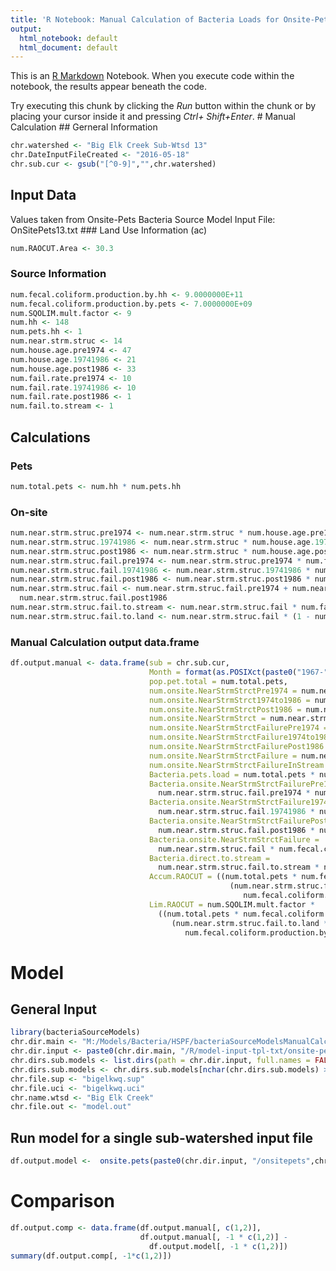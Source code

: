 ```yaml
---
title: 'R Notebook: Manual Calculation of Bacteria Loads for Onsite-Pets Model'
output:
  html_notebook: default
  html_document: default
---
```


This is an [R Markdown](http://rmarkdown.rstudio.com) Notebook. When you execute code within the notebook, the results appear beneath the code. 

Try executing this chunk by clicking the *Run* button within the chunk or by placing your cursor inside it and pressing *Ctrl+ Shift+Enter*. 
# Manual Calculation
## Gerneral Information
```r
chr.watershed <- "Big Elk Creek Sub-Wtsd 13"
chr.DateInputFileCreated <- "2016-05-18"
chr.sub.cur <- gsub("[^0-9]","",chr.watershed)
```
## Input Data
Values taken from Onsite-Pets Bacteria Source Model Input File: OnSitePets13.txt
### Land Use Information (ac)
```r
num.RAOCUT.Area <- 30.3
```
### Source Information
```r
num.fecal.coliform.production.by.hh <- 9.0000000E+11
num.fecal.coliform.production.by.pets <- 7.0000000E+09
num.SQOLIM.mult.factor <- 9
num.hh <- 148
num.pets.hh <- 1
num.near.strm.struc <- 14
num.house.age.pre1974 <- 47
num.house.age.19741986 <- 21
num.house.age.post1986 <- 33
num.fail.rate.pre1974 <- 10
num.fail.rate.19741986 <- 10
num.fail.rate.post1986 <- 1
num.fail.to.stream <- 1
```

## Calculations
### Pets
```r
num.total.pets <- num.hh * num.pets.hh
```
### On-site
```r
num.near.strm.struc.pre1974 <- num.near.strm.struc * num.house.age.pre1974 / 100
num.near.strm.struc.19741986 <- num.near.strm.struc * num.house.age.19741986 / 100
num.near.strm.struc.post1986 <- num.near.strm.struc * num.house.age.post1986 / 100
num.near.strm.struc.fail.pre1974 <- num.near.strm.struc.pre1974 * num.fail.rate.pre1974 / 100
num.near.strm.struc.fail.19741986 <- num.near.strm.struc.19741986 * num.fail.rate.19741986 / 100
num.near.strm.struc.fail.post1986 <- num.near.strm.struc.post1986 * num.fail.rate.post1986 / 100
num.near.strm.struc.fail <- num.near.strm.struc.fail.pre1974 + num.near.strm.struc.fail.19741986 +
  num.near.strm.struc.fail.post1986
num.near.strm.struc.fail.to.stream <- num.near.strm.struc.fail * num.fail.to.stream / 100
num.near.strm.struc.fail.to.land <- num.near.strm.struc.fail * (1 - num.fail.to.stream / 100)
```


### Manual Calculation output data.frame
```r
df.output.manual <- data.frame(sub = chr.sub.cur, 
                               Month = format(as.POSIXct(paste0("1967-",1:12,"-01")), format = "%b"),
                               pop.pet.total = num.total.pets,
                               num.onsite.NearStrmStrctPre1974 = num.near.strm.struc.pre1974,
                               num.onsite.NearStrmStrct1974to1986 = num.near.strm.struc.19741986,
                               num.onsite.NearStrmStrctPost1986 = num.near.strm.struc.post1986,
                               num.onsite.NearStrmStrct = num.near.strm.struc,
                               num.onsite.NearStrmStrctFailurePre1974 = num.near.strm.struc.fail.pre1974,
                               num.onsite.NearStrmStrctFailure1974to1986 = num.near.strm.struc.fail.19741986,
                               num.onsite.NearStrmStrctFailurePost1986 = num.near.strm.struc.fail.post1986,
                               num.onsite.NearStrmStrctFailure = num.near.strm.struc.fail,
                               num.onsite.NearStrmStrctFailureInStream = num.near.strm.struc.fail.to.stream,
                               Bacteria.pets.load = num.total.pets * num.fecal.coliform.production.by.pets,
                               Bacteria.onsite.NearStrmStrctFailurePre1974 = 
                                 num.near.strm.struc.fail.pre1974 * num.fecal.coliform.production.by.hh,
                               Bacteria.onsite.NearStrmStrctFailure1974to1986 =
                                 num.near.strm.struc.fail.19741986 * num.fecal.coliform.production.by.hh,
                               Bacteria.onsite.NearStrmStrctFailurePost1986 = 
                                 num.near.strm.struc.fail.post1986 * num.fecal.coliform.production.by.hh,
                               Bacteria.onsite.NearStrmStrctFailure = 
                                 num.near.strm.struc.fail * num.fecal.coliform.production.by.hh,
                               Bacteria.direct.to.stream = 
                                 num.near.strm.struc.fail.to.stream * num.fecal.coliform.production.by.hh,
                               Accum.RAOCUT = ((num.total.pets * num.fecal.coliform.production.by.pets) + 
                                                 (num.near.strm.struc.fail.to.land *
                                                    num.fecal.coliform.production.by.hh)) / num.RAOCUT.Area,
                               Lim.RAOCUT = num.SQOLIM.mult.factor * 
                                 ((num.total.pets * num.fecal.coliform.production.by.pets) + 
                                    (num.near.strm.struc.fail.to.land *
                                       num.fecal.coliform.production.by.hh)) / num.RAOCUT.Area)
```
# Model
## General Input
```r
library(bacteriaSourceModels)
chr.dir.main <- "M:/Models/Bacteria/HSPF/bacteriaSourceModelsManualCalc"
chr.dir.input <- paste0(chr.dir.main, "/R/model-input-tpl-txt/onsite-pets")
chr.dirs.sub.models <- list.dirs(path = chr.dir.input, full.names = FALSE)
chr.dirs.sub.models <- chr.dirs.sub.models[nchar(chr.dirs.sub.models) > 0]
chr.file.sup <- "bigelkwq.sup"
chr.file.uci <- "bigelkwq.uci"
chr.name.wtsd <- "Big Elk Creek"
chr.file.out <- "model.out"
```
## Run model for a single sub-watershed input file
```r
df.output.model <-  onsite.pets(paste0(chr.dir.input, "/onsitepets",chr.sub.cur, ".txt"))
```
# Comparison
```r
df.output.comp <- data.frame(df.output.manual[, c(1,2)], 
                             df.output.manual[, -1 * c(1,2)] - 
                               df.output.model[, -1 * c(1,2)])
summary(df.output.comp[, -1*c(1,2)])
```
